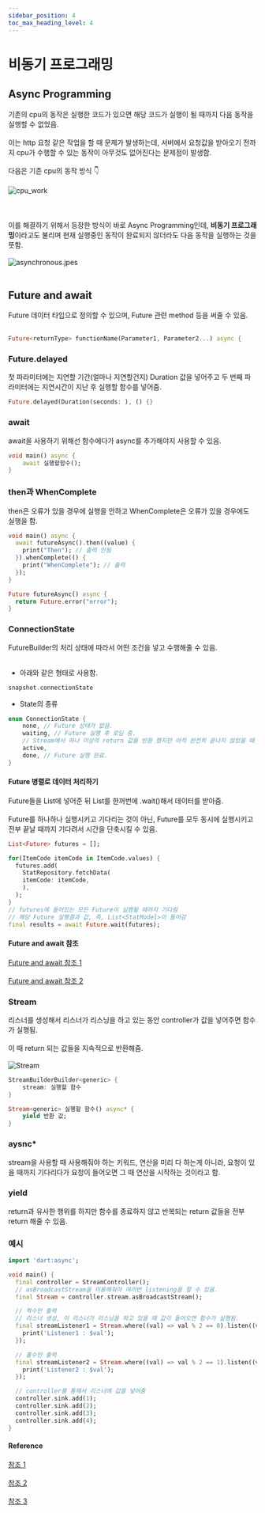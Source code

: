 ```yaml
---
sidebar_position: 4
toc_max_heading_level: 4
---
```


# 비동기 프로그래밍
## Async Programming
기존의 cpu의 동작은 실행한 코드가 있으면 해당 코드가 실행이 될 때까지 다음 동작을 실행할 수 없었음.<br></br>
이는 http 요청 같은 작업을 할 때 문제가 발생하는데, 서버에서 요청값을 받아오기 전까지 cpu가 수행할 수 있는 동작이 아무것도 없어진다는 문제점이 발생함.<br></br>
다음은 기존 cpu의 동작 방식 👇<br></br>
![cpu_work](./img/cpu_work.jpg)<br></br><br></br>
이를 해결하기 위해서 등장한 방식이 바로 Async Programming인데, **비동기 프로그래밍**이라고도 불리며 현재 실행중인 동작이 완료되지 않더라도 다음 동작을 실행하는 것을 뜻함.<br></br>
![asynchronous.jpes](./img/asynchronous.jpeg)<br></br>

## Future and await
Future 데이터 타입으로 정의할 수 있으며, Future 관련 method 등을 써줄 수 있음.<br></br>
```dart
Future<returnType> functionName(Parameter1, Parameter2...) async {
```
### Future.delayed
첫 파라미터에는 지연할 기간(얼마나 지연할건지) Duration 값을 넣어주고 두 번째 파라미터에는 지연시간이 지난 후 실행할 함수를 넣어줌.
```dart
Future.delayed(Duration(seconds: ), () {}
```
### await 
await을 사용하기 위해선 함수에다가 async를 추가해야지 사용할 수 있음. 
```dart
void main() async {
	await 실행할함수();
}
```
### then과 WhenComplete
then은 오류가 있을 경우에 실행을 안하고 WhenComplete은 오류가 있을 경우에도 실행을 함.
```dart 
void main() async {
  await futureAsync().then((value) {
    print("Then"); // 출력 안됨
  }).whenComplete(() {
    print("WhenComplete"); // 출력
  });
}

Future futureAsync() async {
  return Future.error("error");
}
```

### ConnectionState
FutureBuilder의 처리 상태에 따라서 어떤 조건을 넣고 수행해줄 수 있음.<br></br>

- 아래와 같은 형태로 사용함.

```dart 
snapshot.connectionState
```

- State의 종류 

```dart
enum ConnectionState {
	none, // Future 상태가 없음.
	waiting, // Future 실행 후 로딩 중.
	// Stream에서 하나 이상의 return 값을 반환 했지만 아직 완전히 끝나지 않았을 때	
	active, 	
	done, // Future 실행 완료.
}
```

#### Future 병렬로 데이터 처리하기
Future들을 List에 넣어준 뒤 List를 한꺼번에 .wait()해서 데이터를 받아줌.<br></br>
Future를 하나하나 실행시키고 기다리는 것이 아닌, Future를 모두 동시에 실행시키고 전부 끝날 때까지 기다려서 시간을 단축시킬 수 있음.
```dart
List<Future> futures = [];

for(ItemCode itemCode in ItemCode.values) {
  futures.add(
    StatRepository.fetchData(
    itemCode: itemCode,
    ),
  );
}
// futures에 들어있는 모든 Future이 실행될 때까지 기다림
// 해당 Future 실행결과 값, 즉, List<StatModel>이 들어감
final results = await Future.wait(futures);
```

#### Future and await 참조
[Future and await 참조 1](https://github.com/rookedsysc/Flutter-Study/blob/main/Grammar/asyncProgramming/future.dart)<br></br>
[Future and await 참조 2](https://github.com/rookedsysc/Flutter-Study/blob/main/Grammar/asyncProgramming/await.dart)



### Stream
리스너를 생성해서 리스너가 리스닝을 하고 있는 동안 controller가 값을 넣어주면 함수가 실행됨. <br></br>
이 때 return 되는 값들을 지속적으로 반환해줌.<br></br>
![Stream](./img/stream.png)
```dart
StreamBuilderBuilder<generic> {
	stream: 실행할 함수
}

Stream<generic> 실행할 함수() async* {
	yield 반환 값;
}
```

### aysnc*
stream을 사용할 때 사용해줘야 하는 키워드, 연산을 미리 다 하는게 아니라, 요청이 있을 때까지 기다리다가 요청이 들어오면 그 때 연산을 시작하는 것이라고 함.
### yield
return과 유사한 행위를 하지만 함수를 종료하지 않고 반복되는 return 값들을 전부 return 해줄 수 있음.

### 예시 

```dart
import 'dart:async';

void main() {
  final controller = StreamController();
  // asBroadcastStream을 이용해줘야 여러번 listening을 할 수 있음.
  final Stream = controller.stream.asBroadcastStream();

  // 짝수만 출력
  // 리스너 생성, 이 리스너가 리스닝을 하고 있을 때 값이 들어오면 함수가 실행됨.
  final streamListener1 = Stream.where((val) => val % 2 == 0).listen((val) {
    print('Listener1 : $val');
  });

  // 홀수만 출력
  final streamListener2 = Stream.where((val) => val % 2 == 1).listen((val) {
    print('Listener2 : $val');
  });

  // controller를 통해서 리스너에 값을 넣어줌
  controller.sink.add(1);
  controller.sink.add(2);
  controller.sink.add(3);
  controller.sink.add(4);
}
```

#### Reference
[참조 1](https://github.com/rookedsysc/Flutter-Study/blob/main/Grammar/asyncProgramming/test.dart)<br></br>
[참조 2](https://github.com/rookedsysc/Flutter-Study/blob/main/Grammar/asyncProgramming/test3.dart)<br></br>
[참조 3](https://github.com/rookedsysc/Flutter-Study/tree/main/Theory/future_and_stream_builder)
